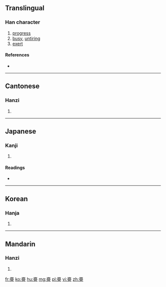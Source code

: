 ==Translingual==

===Han character===
{{Han char|rn=8|rad=亠|as=19|sn=21|four=0010<sub>7</sub>|canj=卜竹月一 (YHBM)}}

# [[progress]]
# [[busy]], [[untiring]]
# [[exert]]

====References====
* {{Han ref|kx=0090.010|dkj=00342|hdz=10294.120|uh=4EB9|ud=20153|bh=F6D6|bd=63190}}

----

==Cantonese==

===Hanzi===
{{yue-hanzi|jyut=|y=mei5, mun4}}

# {{defn|Cantonese|sort=亠19}}

----

==Japanese==

===Kanji===
{{ja-kanji|grade=|rs=亠19}}

# {{defn|Japanese|sort=亠19}}

====Readings====
* {{ja-readings|on=[[び]] (bi), [[み]] (mi), [[ぼん]] (bon), [[もん]] (mon)|kun=[[つとめる]] (tsutomeru), [[うつくしい]] (utsukushii)}}

----

==Korean==

===Hanja===
{{ko-hanja|hangeul=[[미]], [[문]]|rv=mi, mun|mr=mi, mun}}

# {{defn|Korean|sort=亠19}}

----

==Mandarin==

===Hanzi===
{{cmn-hanzi|pin=[[wěi]] ([[wei3]])|wg=wei<sup>3</sup>}}

# {{defn|Mandarin|sort=亠19}}

[[fr:亹]]
[[ko:亹]]
[[hu:亹]]
[[mg:亹]]
[[pl:亹]]
[[vi:亹]]
[[zh:亹]]